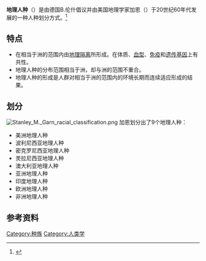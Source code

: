 '''地理人种'''（{{lang-en|geographical race}}）是由德国B.伦什倡议并由美国地理学家加恩（{{lang|en|Stanley Marion Garn}}）于20世纪60年代发展的一种人种划分方式。<ref>{{Cite book | author = 邓辉 | title = 《世界文化地理》 | pages = 136~139 | ISBN = 978-7-301-17793-8 | language = zh-hans  }}</ref>
==特点==
*在相当于洲的范围内由[[地理隔离|地理隔离]]所形成。在体质、[[血型|血型]]、[[免疫|免疫]]和[[遗传基因|遗传基因]]上有共性。
*地理人种的分布范围相当于洲，却与洲的范围不重合。
*地理人种的形成是人群对相当于洲的范围内的环境长期而连续适应形成的结果。
==划分==
[[File:Stanley_M._Garn_racial_classification.png|thumb]]
加恩划分出了9个地理人种：
*美洲地理人种
*波利尼西亚地理人种
*密克罗尼西亚地理人种
*羙拉尼西亚地理人种
*澳大利亚地理人种
*亚洲地理人种
*印度地理人种
*欧洲地理人种
*非洲地理人种
==参考资料==
{{reflist}}

[[Category:种族|Category:种族]]
[[Category:人类学|Category:人类学]]